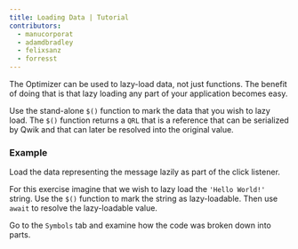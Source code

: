 ```yaml
---
title: Loading Data | Tutorial
contributors:
  - manucorporat
  - adamdbradley
  - felixsanz
  - forresst
---
```


The Optimizer can be used to lazy-load data, not just functions. The benefit of doing that is that lazy loading any part of your application becomes easy.

Use the stand-alone `$()` function to mark the data that you wish to lazy load. The `$()` function returns a `QRL` that is a reference that can be serialized by Qwik and that can later be resolved into the original value.

### Example

Load the data representing the message lazily as part of the click listener.

For this exercise imagine that we wish to lazy load the `'Hello World!'` string. Use the `$()` function to mark the string as lazy-loadable. Then use `await` to resolve the lazy-loadable value.

Go to the `Symbols` tab and examine how the code was broken down into parts.
